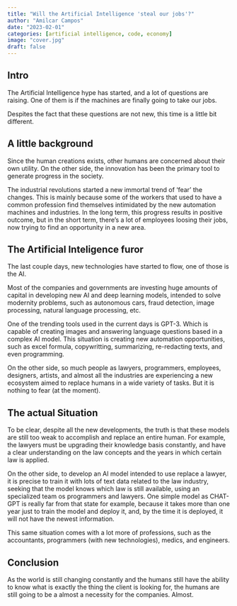 ```yaml
---
title: "Will the Artificial Intelligence 'steal our jobs'?"
author: "Amilcar Campos"
date: "2023-02-01"
categories: [artificial intelligence, code, economy]
image: "cover.jpg"
draft: false
---
```

## Intro

The Artificial Intelligence hype has started, and a lot of questions are raising. One of them is if the machines are finally going to take our jobs.

Despites the fact that these questions are not new, this time is a little bit different.

## A little background

Since the human creations exists, other humans are concerned about their own utility. On the other side, the innovation has been the primary tool to generate progress in the society.

The industrial revolutions started a new immortal trend of 'fear' the changes. This is mainly because some of the workers that used to have a common profession find themselves intimidated by the new automation machines and industries. In the long term, this progress results in positive outcome, but in the short term, there's a lot of employees loosing their jobs, now trying to find an opportunity in a new area.

## The Artificial Inteligence furor

The last couple days, new technologies have started to flow, one of those is the AI. 

Most of the companies and governments are investing huge amounts of capital in developing new AI and deep learning models, intended to solve modernity problems, such as autonomous cars, fraud detection, image processing, natural language processing, etc.

One of the trending tools used in the current days is GPT-3. Which is capable of creating images and answering language questions based in a complex AI model. This situation is creating new automation opportunities, such as excel formula, copywritting, summarizing, re-redacting texts, and even programming.

On the other side, so much people as lawyers, programmers, employees, designers, artists, and almost all the industries are experiencing a new ecosystem aimed to replace humans in a wide variety of tasks. But it is nothing to fear (at the moment).

## The actual Situation

To be clear, despite all the new developments, the truth is that these models are still too weak to accomplish and replace an entire human. For example, the lawyers must be upgrading their knowledge basis constantly, and have a clear understanding on the law concepts and the years in which certain law is applied.

On the other side, to develop an AI model intended to use replace a lawyer, it is precise to train it with lots of text data related to the law industry, seeking that the model knows which law is still available, using an specialized team os programmers and lawyers. One simple model as CHAT-GPT is really far from that state for example, because it takes more than one year just to train the model and deploy it, and, by the time it is deployed, it will not have the newest information.

This same situation comes with a lot more of professions, such as the accountants, programmers (with new technologies), medics, and engineers.

## Conclusion

As the world is still changing constantly and the humans still have the ability to know what is exactly the thing the client is looking for, the humans are still going to be a almost a necessity for the companies. Almost.